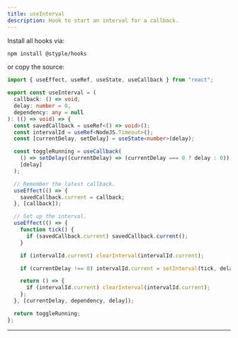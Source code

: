 ```yaml
---
title: useInterval
description: Hook to start an interval for a callback.
---
```


Install all hooks via:

```bash 
npm install @styple/hooks
```

or copy the source:

```ts line=3-36
import { useEffect, useRef, useState, useCallback } from "react";

export const useInterval = (
  callback: () => void,
  delay: number = 0,
  dependency: any = null
): (() => void) => {
  const savedCallback = useRef<() => void>();
  const intervalId = useRef<NodeJS.Timeout>();
  const [currentDelay, setDelay] = useState<number>(delay);

  const toggleRunning = useCallback(
    () => setDelay((currentDelay) => (currentDelay === 0 ? delay : 0)),
    [delay]
  );

  // Remember the latest callback.
  useEffect(() => {
    savedCallback.current = callback;
  }, [callback]);

  // Set up the interval.
  useEffect(() => {
    function tick() {
      if (savedCallback.current) savedCallback.current();
    }

    if (intervalId.current) clearInterval(intervalId.current);

    if (currentDelay !== 0) intervalId.current = setInterval(tick, delay);

    return () => {
      if (intervalId.current) clearInterval(intervalId.current);
    };
  }, [currentDelay, dependency, delay]);

  return toggleRunning;
};
```

---